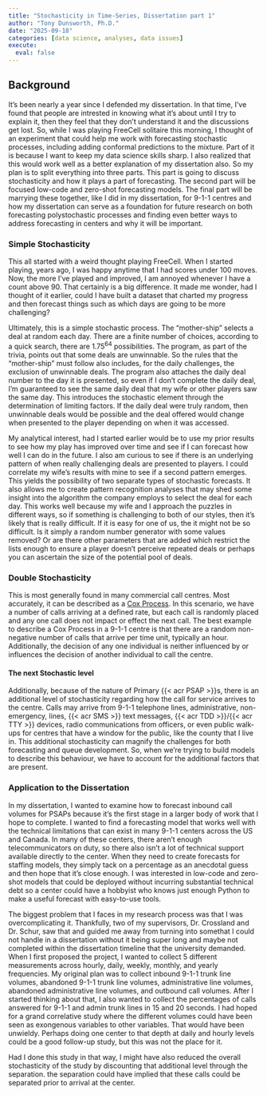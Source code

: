 ```yaml
---
title: "Stochasticity in Time-Series, Dissertation part 1"
author: "Tony Dunsworth, Ph.D."
date: "2025-09-18"
categories: [data science, analyses, data issues]
execute: 
  eval: false
---
```


## Background

It's been nearly a year since I defended my dissertation. In that time, I've found that people are intrested in knowing what it's about until I try to explain it, then they feel that they don't understand it and the discussions get lost. So, while I was playing FreeCell solitaire this morning, I thought of an experiment that could help me work with forecasting stochastic processes, including adding conformal predictions to the mixture. Part of it is because I want to keep my data science skills sharp. I also realized that this would work well as a better explanation of my dissertation also. So my plan is to split everything into three parts. This part is going to discuss stochasticity and how it plays a part of forecasting. The second part will be focused low-code and zero-shot forecasting models. The final part will be marrying these together, like I did in my dissertation, for 9-1-1 centres and how my dissertation can serve as a foundation for future research on both forecasting polystochastic processes and finding even better ways to address forecasting in centers and why it will be important.

### Simple Stochasticity

This all started with a weird thought playing FreeCell. When I started playing, years ago, I was happy anytime that I had scores under 100 moves. Now, the more I've played and improved, I am annoyed whenever I have a count above 90. That certainly is a big difference. It made me wonder, had I thought of it earlier, could I have built a dataset that charted my progress and then forecast things such as which days are going to be more challenging?

Ultimately, this is a simple stochastic process. The "mother-ship" selects a deal at random each day. There are a finite number of choices, according to a quick search, there are $1.75^{64}$ possibilities. The program, as part of the trivia, points out that some deals are unwinnable. So the rules that the "mother-ship" must follow also includes, for the daily challenges, the exclusion of unwinnable deals. The program also attaches the daily deal number to the day it is presented, so even if I don't complete the daily deal, I'm guaranteed to see the same daily deal that my wife or other players saw the same day. This introduces the stochastic element through the determination of limiting factors. If the daily deal were truly random, then unwinnable deals would be possible and the deal offered would change when presented to the player depending on when it was accessed.

My analytical interest, had I started earlier would be to use my prior results to see how my play has improved over time and see if I can forecast how well I can do in the future. I also am curious to see if there is an underlying pattern of when really challenging deals are presented to players. I could correlate my wife's results with mine to see if a second pattern emerges. This yields the possibility of two separate types of stochastic forecasts. It also allows me to create pattern recognition analyses that may shed some insight into the algorithm the company employs to select the deal for each day. This works well because my wife and I approach the puzzles in different ways, so if something is challenging to both of our styles, then it's likely that is really difficult. If it is easy for one of us, the it might not be so difficult. Is it simply a random number generator with some values removed? Or are there other parameters that are added which restrict the lists enough to ensure a player doesn't perceive repeated deals or perhaps you can ascertain the size of the potential pool of deals.

### Double Stochasticity

This is most generally found in many commercial call centres. Most accurately, it can be described as a [Cox Process](https://www.sciencedirect.com/topics/mathematics/cox-process). In this scenario, we have a number of calls arriving at a defined rate, but each call is randomly placed and any one call does not impact or effect the next call. The best example to describe a Cox Process in a 9-1-1 centre is that there are a random non-negative number of calls that arrive per time unit, typically an hour. Additionally, the decision of any one individual is neither influenced by or influences the decision of another individual to call the centre.

#### The next Stochastic level

Additionally, because of the nature of Primary {{< acr PSAP >}}s, there is an additional level of stochasticity regarding how the call for service arrives to the centre. Calls may arrive from 9-1-1 telephone lines, administrative, non-emergency, lines, {{< acr SMS >}} text messages, {{< acr TDD >}}/{{< acr TTY >}} devices, radio communications from officers, or even public walk-ups for centres that have a window for the public, like the county that I live in. This additional stochasticity can magnify the challenges for both forecasting and queue development. So, when we're trying to build models to describe this behaviour, we have to account for the additional factors that are present.

### Application to the Dissertation

In my dissertation, I wanted to examine how to forecast inbound call volumes for PSAPs because it's the first stage in a larger body of work that I hope to complete. I wanted to find a forecasting model that works well with the technical limitations that can exist in many 9-1-1 centers across the US and Canada. In many of these centers, there aren't enough telecommunicators on duty, so there also isn't a lot of technical support available directly to the center. When they need to create forecasts for staffing models, they simply tack on a percentage as an anecdotal guess and then hope that it's close enough. I was interested in low-code and zero-shot models that could be deployed without incurring substantial technical debt so a center could have a hobbyist who knows just enough Python to make a useful forecast with easy-to-use tools.

The biggest problem that I faces in my research process was that I was overcomplicating it. Thankfully, two of my supervisors, Dr. Crossland and Dr. Schur, saw that and guided me away from turning into somethat I could not handle in a dissertation without it being super long and maybe not completed within the dissertation timeline that the university demanded. When I first proposed the project, I wanted to collect 5 different measurements across hourly, daily, weekly, monthly, and yearly frequencies.  My original plan was to collect inbound 9-1-1 trunk line volumes, abandoned 9-1-1 trunk line volumes, administrative line volumes, abandoned administrative line volumes, and outbound call volumes. After I started thinking about that, I also wanted to collect the percentages of calls answered for 9-1-1 and admin trunk lines in 15 and 20 seconds. I had hoped for a grand correlative study where the different volumes could have been seen as exongenous variables to other variables. That would have been unwieldy. Perhaps doing one center to that depth at daily and hourly levels could be a good follow-up study, but this was not the place for it.

Had I done this study in that way, I might have also reduced the overall stochasticity of the study by discounting that additional level through the separation. the separation could have implied that these calls could be separated prior to arrival at the center. 